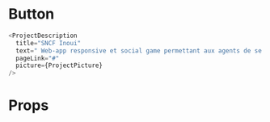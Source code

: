 
<Meta title="Organisms|ProjectDescription" component={ProjectDescription}/>

# Button

<Preview>
  <Story name="SCNF">
    <SNCFProjectDescription/>
  </Story>
</Preview>

```javascript
<ProjectDescription
  title="SNCF Inoui"
  text=" Web-app responsive et social game permettant aux agents de se former sur l’ensemble des applications client SNCF"
  pageLink="#"
  picture={ProjectPicture}
/>
```

# Props

<Props of={ProjectDescription}/>